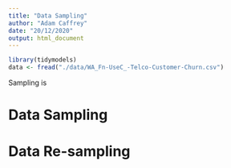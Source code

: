 ```yaml
---
title: "Data Sampling"
author: "Adam Caffrey"
date: "20/12/2020"
output: html_document
---
```


```r
library(tidymodels)
data <- fread("./data/WA_Fn-UseC_-Telco-Customer-Churn.csv")
```

Sampling is 

# Data Sampling

# Data Re-sampling
